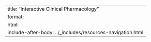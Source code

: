 ---
title: "Interactive Clinical Pharmacology"
format: 
  html:
    include-after-body: ../_includes/resources-navigation.html
---